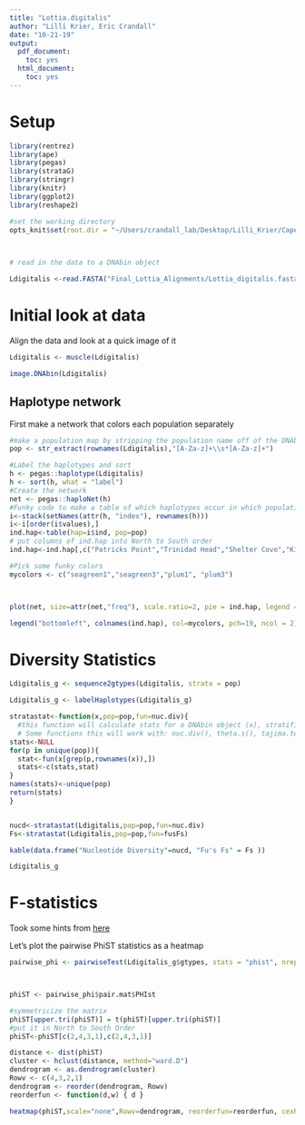```yaml
---
title: "Lottia.digitalis"
author: "Lilli Krier, Eric Crandall"
date: "10-21-19"
output:
  pdf_document:
    toc: yes
  html_document:
    toc: yes
---
```


# Setup

```r
library(rentrez)
library(ape)
library(pegas)
library(strataG)
library(stringr)
library(knitr)
library(ggplot2)
library(reshape2)

#set the working directory
opts_knit$set(root.dir = "~/Users/crandall_lab/Desktop/Lilli_Krier/CapeMendocino")
  


# read in the data to a DNAbin object

Ldigitalis <-read.FASTA("Final_Lottia_Alignments/Lottia_digitalis.fasta")
```

# Initial look at data

Align the data and look at a quick image of it

```r
Ldigitalis <- muscle(Ldigitalis)

image.DNAbin(Ldigitalis)

```

## Haplotype network

First make a network that colors each population separately

```r
#make a population map by stripping the population name off of the DNAbin labels
pop <- str_extract(rownames(Ldigitalis),"[A-Za-z]+\\s*[A-Za-z]+")

#Label the haplotypes and sort
h <- pegas::haplotype(Ldigitalis)
h <- sort(h, what = "label")
#Create the network
net <- pegas::haploNet(h)
#Funky code to make a table of which haplotypes occur in which populations
i<-stack(setNames(attr(h, "index"), rownames(h)))
i<-i[order(i$values),]
ind.hap<-table(hap=i$ind, pop=pop)
# put columns of ind.hap into North to South order
ind.hap<-ind.hap[,c("Patricks Point","Trinidad Head","Shelter Cove","Kibesillah")]

#Pick some funky colors
mycolors <- c("seagreen1","seagreen3","plum1", "plum3")



plot(net, size=attr(net,"freq"), scale.ratio=2, pie = ind.hap, legend = F, labels = F, threshold = 0, show.mutation = 2, fast = T, bg = mycolors)

legend("bottomleft", colnames(ind.hap), col=mycolors, pch=19, ncol = 2)


```

# Diversity Statistics

```r
Ldigitalis_g <- sequence2gtypes(Ldigitalis, strata = pop)

Ldigitalis_g <- labelHaplotypes(Ldigitalis_g)

stratastat<-function(x,pop=pop,fun=nuc.div){
  #this function will calculate stats for a DNAbin object (x), stratified across populations given in pop. 
  # Some functions this will work with: nuc.div(), theta.s(), tajima.test() from pegas, FusFs(), exptdHet() from strataG,
stats<-NULL
for(p in unique(pop)){
  stat<-fun(x[grep(p,rownames(x)),])
  stats<-c(stats,stat)
}
names(stats)<-unique(pop)
return(stats)
}


nucd<-stratastat(Ldigitalis,pop=pop,fun=nuc.div)
Fs<-stratastat(Ldigitalis,pop=pop,fun=fusFs)

kable(data.frame("Nucleotide Diversity"=nucd, "Fu's Fs" = Fs ))

Ldigitalis_g

```



# F-statistics

Took some hints from [here](http://www.sthda.com/english/wiki/ggplot2-quick-correlation-matrix-heatmap-r-software-and-data-visualization)

Let's plot the pairwise PhiST statistics as a heatmap

```r

pairwise_phi <- pairwiseTest(Ldigitalis_g$gtypes, stats = "phist", nrep = 10000, model = "raw")



phiST <- pairwise_phi$pair.mat$PHIst

#symmetricize the matrix
phiST[upper.tri(phiST)] = t(phiST)[upper.tri(phiST)]
#put it in North to South Order
phiST<-phiST[c(2,4,3,1),c(2,4,3,1)]

distance <- dist(phiST)
cluster <- hclust(distance, method="ward.D")
dendrogram <- as.dendrogram(cluster)
Rowv <- c(4,3,2,1)
dendrogram <- reorder(dendrogram, Rowv)
reorderfun <- function(d,w) { d }

heatmap(phiST,scale="none",Rowv=dendrogram, reorderfun=reorderfun, cexRow = 1, cexCol=0.8)

```